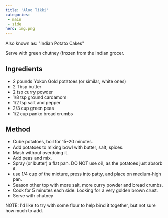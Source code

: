 ```yaml
---
title: 'Aloo Tikki'
categories:
 - main
 - side
hero: img.png 
---
```


Also known as: "Indian Potato Cakes"

Serve with green chutney (frozen from the Indian grocer.

## Ingredients
* 2 pounds Yokon Gold potatoes (or similar, white ones)
* 2 Tbsp butter 
* 2 tsp curry powder
* 1/8 tsp ground cardamom
* 1/2 tsp salt and pepper
* 2/3 cup green peas
* 1/2 cup panko bread crumbs

## Method
* Cube potatoes, boil for 15-20 minutes.
* Add potatoes to mixing bowl with butter, salt, spices.
* Mash without overdoing it.
* Add peas and mix.
* Spray (or butter) a flat pan.  DO NOT use oil, as the potatoes just absorb it.
* use 1/4 cup of the mixture, press into patty, and place on medium-high pan.
* Season other top with more salt, more curry powder and bread crumbs.
* Cook for 5 minutes each side.  Looking for a very golden brown crust.
* Serve with chutney

NOTE:  I'd like to try with some flour to help bind it together, but not sure how much to add.


